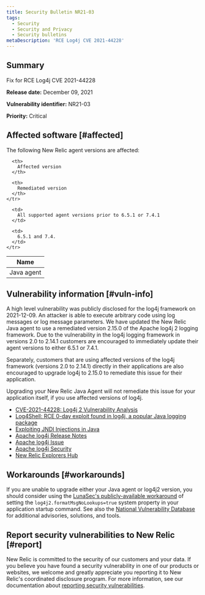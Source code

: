 ```yaml
---
title: Security Bulletin NR21-03
tags:
  - Security
  - Security and Privacy
  - Security bulletins
metaDescription: 'RCE Log4j CVE 2021-44228'
---
```


## Summary

Fix for RCE Log4j CVE 2021-44228

**Release date:** December 09, 2021

**Vulnerability identifier:** NR21-03

**Priority:** Critical

## Affected software [#affected]

The following New Relic agent versions are affected:

<table>
  <thead>
    <tr>
      <th>
        Name
      </th>

      <th>
        Affected version
      </th>

      <th>
        Remediated version
      </th>
    </tr>
  </thead>

  <tbody>
    <tr>
      <td>
        Java agent
      </td>

      <td>
        All supported agent versions prior to 6.5.1 or 7.4.1
      </td>

      <td>
        6.5.1 and 7.4.
      </td>
    </tr>
  </tbody>
</table>

## Vulnerability information [#vuln-info]

A high level vulnerability was publicly disclosed for the log4j framework on 2021-12-09. An attacker is able to execute arbitrary code using log messages or log message parameters. We have updated the New Relic Java agent to use a remediated version 2.15.0 of the Apache log4j 2 logging framework. Due to the vulnerability in the log4j logging framework in versions 2.0 to 2.14.1 customers are encouraged to immediately update their agent versions to either 6.5.1 or 7.4.1.

Separately, customers that are using affected versions of the log4j framework (versions 2.0 to 2.14.1) directly in their applications are also encouraged to upgrade log4j to 2.15.0 to remediate this issue for their application.

Upgrading your New Relic Java Agent will not remediate this issue for your application itself, if you use affected versions of log4j.

* [CVE-2021-44228: Log4j 2 Vulnerability Analysis](https://www.randori.com/blog/cve-2021-44228/)
* [Log4Shell: RCE 0-day exploit found in log4j, a popular Java logging package](https://www.lunasec.io/docs/blog/log4j-zero-day/)
* [Exploiting JNDI Injections in Java](https://www.veracode.com/blog/research/exploiting-jndi-injections-java)
* [Apache log4j Release Notes](https://logging.apache.org/log4j/2.x/changes-report.html#a2.15.0)
* [Apache log4j Issue](https://issues.apache.org/jira/browse/LOG4J2-3198)
* [Apache log4j Security](https://logging.apache.org/log4j/2.x/security.html)
* [New Relic Explorers Hub](https://discuss.newrelic.com/t/log4j-zero-day-vulnerability-and-the-new-relic-java-agent/170322)

## Workarounds [#workarounds]

If you are unable to upgrade either your Java agent or log4j2 version, you should consider using the [LunaSec's publicly-available workaround](https://www.lunasec.io/docs/blog/log4j-zero-day/) of setting the `log4j2.formatMsgNoLookups=true` system property in your application startup command. See also the [National Vulnerability Database](https://nvd.nist.gov/vuln/detail/CVE-2021-44228) for additional advisories, solutions, and tools.

## Report security vulnerabilities to New Relic [#report]

New Relic is committed to the security of our customers and your data. If you believe you have found a security vulnerability in one of our products or websites, we welcome and greatly appreciate you reporting it to New Relic's coordinated disclosure program. For more information, see our documentation about [reporting security vulnerabilities](/docs/security/new-relic-security/data-privacy/reporting-security-vulnerabilities).
